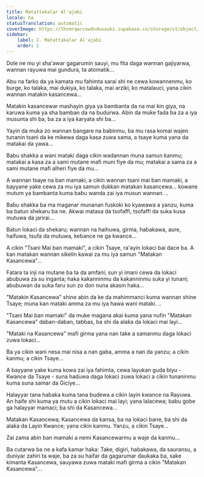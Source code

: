 ```yaml
---
title: Matattakalar Al'ajabi
locale: ha
statusTranslation: automatic
coverImage: https://lhvmrqwrcowdvduuaukz.supabase.co/storage/v1/object/public/strapi-uploads/small_cover-tratado-de-psicologia-revolucionaria.webp-5e15e1cec4e0ebebcde5d7fc7565d8fd.webp
sidebar:
    label: 2. Matattakalar Al'ajabi
    order: 2
---
```

Dole ne mu yi sha'awar gagarumin sauyi, mu fita daga wannan gajiyarwa, wannan rayuwa mai gundura, ta atomatik...

Abu na farko da ya kamata mu fahimta sarai shi ne cewa kowannenmu, ko burge, ko talaka, mai dukiya, ko talaka, mai arziki, ko matalauci, yana cikin wannan matakin kasancewa...

Matakin kasancewar mashayin giya ya bambanta da na mai kin giya, na karuwa kuma ya sha bamban da na budurwa. Abin da muke fada ba za a iya musunta shi ba, ba za a iya karyata shi ba...

Yayin da muka zo wannan bangare na babinmu, ba mu rasa komai wajen tunanin tsani da ke mikewa daga kasa zuwa sama, a tsaye kuma yana da matakai da yawa...

Babu shakka a wani mataki daga cikin wadannan muna samun kanmu; matakai a kasa za a sami mutane mafi muni fiye da mu; matakai a sama za a sami mutane mafi alheri fiye da mu...

A wannan tsaye na ban mamaki, a cikin wannan tsani mai ban mamaki, a bayyane yake cewa za mu iya samun dukkan matakan kasancewa... kowane mutum ya bambanta kuma babu wanda zai iya musun wannan. ..

Babu shakka ba ma maganar munanan fuskoki ko kyawawa a yanzu, kuma ba batun shekaru ba ne. Akwai matasa da tsofaffi, tsofaffi da suka kusa mutuwa da jarirai...

Batun lokaci da shekaru; wannan na haihuwa, girma, haɓakawa, aure, haifuwa, tsufa da mutuwa, keɓance ne ga kwance...

A cikin "Tsani Mai ban mamaki", a cikin Tsaye, ra'ayin lokaci bai dace ba. A kan matakan wannan sikelin kawai za mu iya samun "Matakan Kasancewa"...

Fatara ta inji na mutane ba ta da amfani; sun yi imani cewa da lokaci abubuwa za su inganta; haka kakanninmu da kakanninmu suka yi tunani; abubuwan da suka faru sun zo don nuna akasin haka...

"Matakin Kasancewa" shine abin da ke da mahimmanci kuma wannan shine Tsaye; muna kan mataki amma za mu iya hawa wani mataki. ..

"Tsani Mai ban mamaki" da muke magana akai kuma yana nufin "Matakan Kasancewa" daban-daban, tabbas, ba shi da alaƙa da lokaci mai layi...

"Mataki na Kasancewa" mafi girma yana nan take a samanmu daga lokaci zuwa lokaci...

Ba ya cikin wani nesa mai nisa a nan gaba, amma a nan da yanzu; a cikin kanmu; a cikin Tsaye...

A bayyane yake kuma kowa zai iya fahimta, cewa layukan guda biyu - Kwance da Tsaye - suna haduwa daga lokaci zuwa lokaci a cikin tunaninmu kuma suna samar da Giciye...

Halayyar tana haɓaka kuma tana buɗewa a cikin layin kwance na Rayuwa. An haife shi kuma ya mutu a cikin lokaci mai layi; yana lalacewa; babu gobe ga halayyar mamaci; ba shi da Kasancewa...

Matakan Kasancewa; Kasancewa da kansa, ba na lokaci bane, ba shi da alaƙa da Layin Kwance; yana cikin kanmu. Yanzu, a cikin Tsaye...

Zai zama abin ban mamaki a nemi Kasancewarmu a waje da kanmu...

Ba cutarwa ba ne a kafa kamar haka: Take, digiri, haɓakawa, da sauransu, a duniyar zahiri ta waje, ba za su haifar da gagarumar ɗaukaka ba, sake kimanta Kasancewa, sauyawa zuwa mataki mafi girma a cikin "Matakan Kasancewa"...

